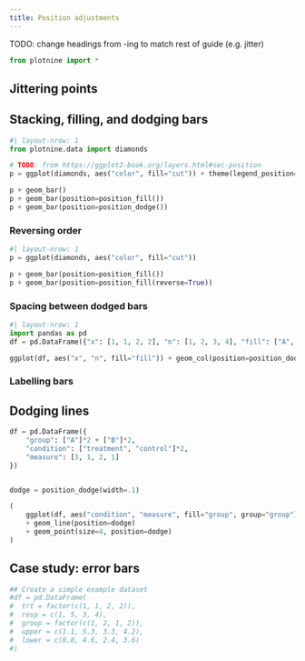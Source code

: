 ```yaml
---
title: Position adjustments
---
```


TODO: change headings from -ing to match rest of guide (e.g. jitter)

```python
from plotnine import *
```

## Jittering points

## Stacking, filling, and dodging bars

```python
#| layout-nrow: 1
from plotnine.data import diamonds

# TODO: from https://ggplot2-book.org/layers.html#sec-position
p = ggplot(diamonds, aes("color", fill="cut")) + theme(legend_position="none")

p + geom_bar()
p + geom_bar(position=position_fill())
p + geom_bar(position=position_dodge())
```

### Reversing order

```python
#| layout-nrow: 1
p = ggplot(diamonds, aes("color", fill="cut"))

p + geom_bar(position=position_fill())
p + geom_bar(position=position_fill(reverse=True))
```

### Spacing between dodged bars

```python
#| layout-nrow: 1
import pandas as pd
df = pd.DataFrame({"x": [1, 1, 2, 2], "n": [1, 2, 3, 4], "fill": ["A", "B"]*2})

ggplot(df, aes("x", "n", fill="fill")) + geom_col(position=position_dodge(width=.6), width=.5)
```

### Labelling bars

## Dodging lines

```python
df = pd.DataFrame({
    "group": ["A"]*2 + ["B"]*2,
    "condition": ["treatment", "control"]*2,
    "measure": [3, 1, 2, 1]
})


dodge = position_dodge(width=.1)

(
    ggplot(df, aes("condition", "measure", fill="group", group="group"))
    + geom_line(position=dodge)
    + geom_point(size=4, position=dodge)
)
```


## Case study: error bars

```python
## Create a simple example dataset
#df = pd.DataFrame(
#  trt = factor(c(1, 1, 2, 2)),
#  resp = c(1, 5, 3, 4),
#  group = factor(c(1, 2, 1, 2)),
#  upper = c(1.1, 5.3, 3.3, 4.2),
#  lower = c(0.8, 4.6, 2.4, 3.6)
#)


```
